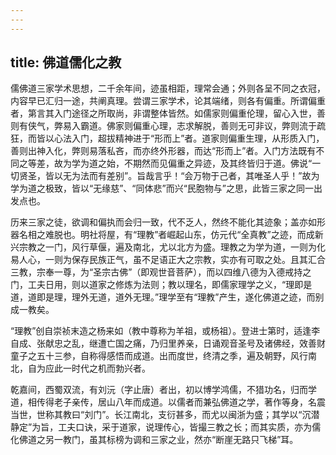 ```yaml
---
---
---
```

title: 佛道儒化之教
---




儒佛道三家学术思想，二千余年间，迹虽相距，理常会通；外则各呈不同之衣冠，内容早已汇归一途，共阐真理。尝谓三家学术，论其端绪，则各有偏重。所谓偏重者，第言其入门途径之所取尚，非谓整体皆然。如儒家则偏重伦理，留心入世，善则有侠气，弊易入霸道。佛家则偏重心理，志求解脱，善则无可非议，弊则流于疏狂，而皆以心法入门，超拔精神进于“形而上”者。道家则偏重生理，从形质入门，善则出神入化，弊则易落私吝，而亦终外形器，而达“形而上”者。入门方法既有不同之等差，故为学为道之始，不期然而见偏重之异迹，及其终皆归于道。佛说“一切贤圣，皆以无为法而有差别”。旨哉言乎！“会万物于己者，其唯圣人乎！”故为学为道之极致，皆以“无缘慈”、“同体悲”而兴“民胞物与”之思，此皆三家之同一出发点也。

历来三家之徒，欲调和偏执而会归一致，代不乏人，然终不能化其迹象；盖亦如形器名相之难脱也。明社将屋，有“理教”者崛起山东，仿元代“全真教”之迹，而成新兴宗教之一门，风行草偃，遍及南北，尤以北方为盛。理教之为学为道，一则为化易人心，一则为保存民族正气，虽不足语正大之宗教，实亦有可取之处。且其汇合三教，宗奉一尊，为“圣宗古佛”（即观世音菩萨），而以四维八德为入德戒持之门，工夫日用，则以道家之修炼为法则；教以理名，即儒家理学之义，“理即是道，道即是理，理外无道，道外无理。”理学至有“理教”产生，遂化佛道之迹，而别成一教矣。

“理教”创自崇祯末造之杨来如（教中尊称为羊祖，或杨祖）。登进士第时，适逢李自成、张献忠之乱，继遭亡国之痛，乃归里养亲，日诵观音圣号及诸佛经，效善财童子之五十三参，自称得感悟而成道。出而度世，终清之季，遍及朝野，风行南北，自为应此一时代之机而勃兴者。

乾嘉间，西蜀双流，有刘沅（字止唐）者出，初以博学鸿儒，不猎功名，归而学道，相传得老子亲传，居山八年而成道。以儒者而兼弘佛道之学，著作等身，名震当世，世称其教曰“刘门”。长江南北，支衍甚多，而尤以闽浙为盛；其学以“沉潜静定”为旨，工夫口诀，采于道家，说理传心，皆撮三教之长；而其实质，亦为儒化佛道之另一教门，虽其标榜为调和三家之业，然亦“断崖无路只飞梯”耳。